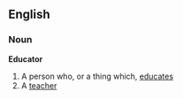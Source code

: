 == English ==
=== Noun ===
'''Educator'''
# A person who, or a thing which, [[educates]] 
# A [[teacher]]